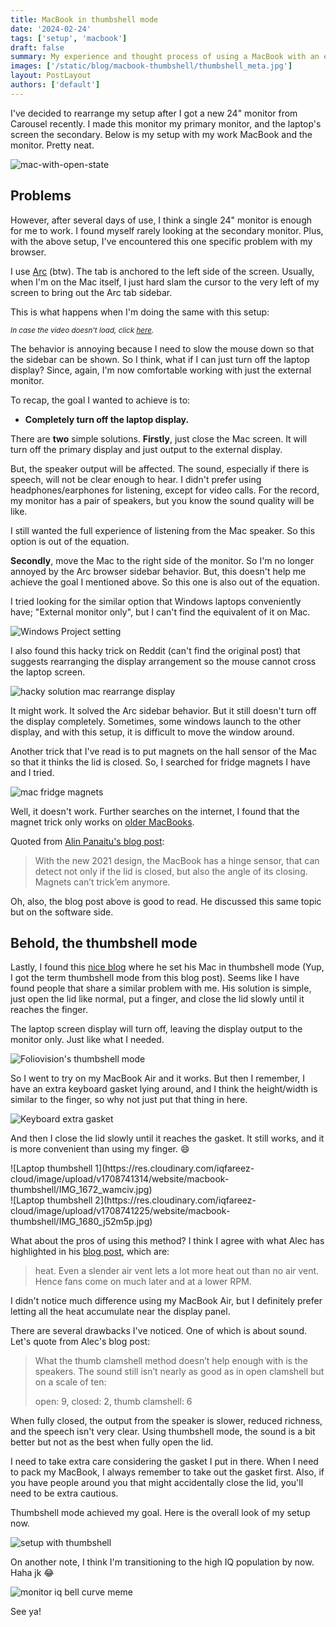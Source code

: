 ```yaml
---
title: MacBook in thumbshell mode
date: '2024-02-24'
tags: ['setup', 'macbook']
draft: false
summary: My experience and thought process of using a MacBook with an external primary monitor and keeping the Mac screen off.
images: ['/static/blog/macbook-thumbshell/thumbshell_meta.jpg']
layout: PostLayout
authors: ['default']
---
```


I've decided to rearrange my setup after I got a new 24" monitor from Carousel recently. I made this monitor my primary monitor, and the laptop's screen the secondary. Below is my setup with my work MacBook and the monitor. Pretty neat.

![mac-with-open-state](https://res.cloudinary.com/iqfareez-cloud/image/upload/v1708648889/website/macbook-thumbshell/w0hwz8odrguilstebspf.jpg)

## Problems

However, after several days of use, I think a single 24" monitor is enough for me to work. I found myself rarely looking at the secondary monitor. Plus, with the above setup, I've encountered this one specific problem with my browser.

I use [Arc](https://arc.net/) (btw). The tab is anchored to the left side of the screen. Usually, when I'm on the Mac itself, I just hard slam the cursor to the very left of my screen to bring out the Arc tab sidebar. 

This is what happens when I'm doing the same with this setup:

<ReactPlayer url="https://i.imgur.com/D2jT5aB.mp4" playing={true} controls={true} alt="hard slamming mouse cursor on arc problem" />

<sub>*In case the video doesn't load, click [here](https://imgur.com/D2jT5aB).*</sub>

The behavior is annoying because I need to slow the mouse down so that the sidebar can be shown. So I think, what if I can just turn off the laptop display? Since, again, I'm now comfortable working with just the external monitor.

To recap, the goal I wanted to achieve is to:
- **Completely turn off the laptop display.**

There are **two** simple solutions. **Firstly**, just close the Mac screen. It will turn off the primary display and just output to the external display.

But, the speaker output will be affected. The sound, especially if there is speech, will not be clear enough to hear. I didn't prefer using headphones/earphones for listening, except for video calls. For the record, my monitor has a pair of speakers, but you know the sound quality will be like.

I still wanted the full experience of listening from the Mac speaker. So this option is out of the equation.

**Secondly**, move the Mac to the right side of the monitor. So I'm no longer annoyed by the Arc browser sidebar behavior. But, this doesn't help me achieve the goal I mentioned above. So this one is also out of the equation.

I tried looking for the similar option that Windows laptops conveniently have; "External monitor only", but I can't find the equivalent of it on Mac. 

![Windows Project setting](https://res.cloudinary.com/iqfareez-cloud/image/upload/v1708742491/website/macbook-thumbshell/Screenshot_2024-02-24_104047_qd5abq.png)

I also found this hacky trick on Reddit (can't find the original post) that suggests rearranging the display arrangement so the mouse cannot cross the laptop screen.

![hacky solution mac rearrange display](https://res.cloudinary.com/iqfareez-cloud/image/upload/v1708650171/website/macbook-thumbshell/Screenshot_2024-02-23_at_9.02.27_AM_sdvilg.png)

It might work. It solved the Arc sidebar behavior. But it still doesn't turn off the display completely. Sometimes, some windows launch to the other display, and with this setup, it is difficult to move the window around.

Another trick that I've read is to put magnets on the hall sensor of the Mac so that it thinks the lid is closed. So, I searched for fridge magnets I have and I tried.

![mac fridge magnets](https://res.cloudinary.com/iqfareez-cloud/image/upload/v1708738109/website/macbook-thumbshell/IMG_1647_uafxxq.jpg)

Well, it doesn't work. Further searches on the internet, I found that the magnet trick only works on [older MacBooks](https://www.reddit.com/r/MacOS/comments/g006o9/pretty_cool_any_explanation/).

Quoted from [Alin Panaitu's blog post](https://alinpanaitiu.com/blog/turn-off-macbook-display-clamshell/):

> With the new 2021 design, the MacBook has a hinge sensor, that can detect not only if the lid is closed, but also the angle of its closing. Magnets can’t trick’em anymore.

Oh, also, the blog post above is good to read. He discussed this same topic but on the software side.

## Behold, the thumbshell mode

Lastly, I found this [nice blog](https://foliovision.com/2023/04/m1-macbook-open-clamshell) where he set his Mac in thumbshell mode (Yup, I got the term thumbshell mode from this blog post). Seems like I have found people that share a similar problem with me. His solution is simple, just open the lid like normal, put a finger, and close the lid slowly until it reaches the finger.

The laptop screen display will turn off, leaving the display output to the monitor only. Just like what I needed.

![Foliovision's thumbshell mode](https://res.cloudinary.com/iqfareez-cloud/image/upload/v1708737272/website/macbook-thumbshell/Screenshot_2024-02-24_at_9.12.41_AM_ox8xpl.png)

So I went to try on my MacBook Air and it works. But then I remember, I have an extra keyboard gasket lying around, and I think the height/width is similar to the finger, so why not just put that thing in here.

![Keyboard extra gasket](https://res.cloudinary.com/iqfareez-cloud/image/upload/v1708741225/website/macbook-thumbshell/IMG_1646_jkr4fl.jpg)

And then I close the lid slowly until it reaches the gasket. It still works, and it is more convenient than using my finger. 😄

<div className="-mx-2 flex flex-wrap overflow-hidden xl:-mx-2">
  <div className="my-1 w-full overflow-hidden px-2 xl:my-1 xl:w-1/2 xl:px-2">
    ![Laptop thumbshell 1](https://res.cloudinary.com/iqfareez-cloud/image/upload/v1708741314/website/macbook-thumbshell/IMG_1672_wamciv.jpg)
  </div>
  <div className="my-1 w-full overflow-hidden px-2 xl:my-1 xl:w-1/2 xl:px-2">
    ![Laptop thumbshell 2](https://res.cloudinary.com/iqfareez-cloud/image/upload/v1708741225/website/macbook-thumbshell/IMG_1680_j52m5p.jpg)
  </div>
</div>

What about the pros of using this method? I think I agree with what Alec has highlighted in his [blog post](https://foliovision.com/2023/04/m1-macbook-open-clamshell), which are:

> heat. Even a slender air vent lets a lot more heat out than no air vent. Hence fans come on much later and at a lower RPM.

I didn't notice much difference using my MacBook Air, but I definitely prefer letting all the heat accumulate near the display panel.

There are several drawbacks I've noticed. One of which is about sound. Let's quote from Alec's blog post: 

> What the thumb clamshell method doesn’t help enough with is the speakers. The sound still isn’t nearly as good as in open clamshell but on a scale of ten:
>
> open: 9,
> closed: 2,
> thumb clamshell: 6

When fully closed, the output from the speaker is slower, reduced richness, and the speech isn't very clear. Using thumbshell mode, the sound is a bit better but not as the best when fully open the lid.

<Admonition type="warning">I need to take extra care considering the gasket I put in there. When I need to pack my MacBook, I always remember to take out the gasket first. Also, if you have people around you that might accidentally close the lid, you'll need to be extra cautious.</Admonition>

Thumbshell mode achieved my goal. Here is the overall look of my setup now. 

![setup with thumbshell](https://res.cloudinary.com/iqfareez-cloud/image/upload/v1708742316/website/macbook-thumbshell/IMG_1674_xafxfp.jpg)

On another note, I think I'm transitioning to the high IQ population by now. Haha jk 😂

![monitor iq bell curve meme](https://res.cloudinary.com/iqfareez-cloud/image/upload/v1708649320/website/macbook-thumbshell/laptop-iq-bell-meme_roa0e5.jpg)

See ya!
